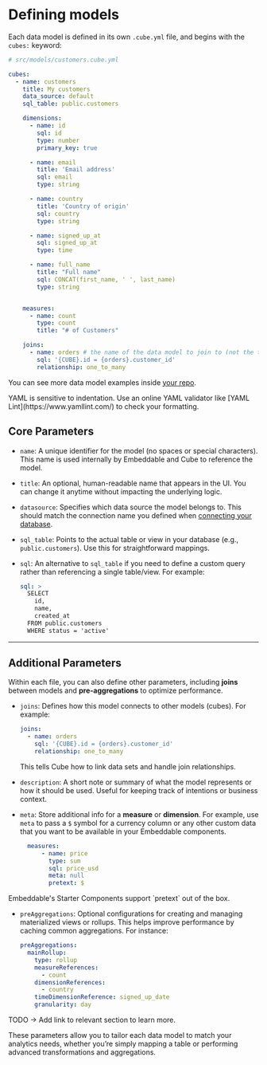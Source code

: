 
# Defining models

Each data model is defined in its own `.cube.yml` file, and begins with the `cubes:` keyword:

```yaml
# src/models/customers.cube.yml

cubes:
  - name: customers
    title: My customers
    data_source: default
    sql_table: public.customers

    dimensions:
      - name: id
        sql: id
        type: number
        primary_key: true

      - name: email
        title: 'Email address'
        sql: email
        type: string

      - name: country
        title: 'Country of origin'
        sql: country
        type: string

      - name: signed_up_at
        sql: signed_up_at
        type: time

      - name: full_name
        title: "Full name"
        sql: CONCAT(first_name, ' ', last_name)
        type: string


    measures:
      - name: count
        type: count
        title: "# of Customers"

    joins:
      - name: orders # the name of the data model to join to (not the table)
        sql: '{CUBE}.id = {orders}.customer_id'
        relationship: one_to_many

```

You can see more data model examples inside [your repo](http://localhost:3000/getting-started/download-repo). 

<Callout emoji="💬">
  YAML is sensitive to indentation. Use an online YAML validator like [YAML Lint](https://www.yamllint.com/) to check your formatting.
</Callout>


## Core Parameters

- `name`: A unique identifier for the model (no spaces or special characters). This name is used internally by Embeddable and Cube to reference the model.

- `title`: An optional, human-readable name that appears in the UI. You can change it anytime without impacting the underlying logic.

- `datasource`: Specifies which data source the model belongs to. This should match the connection name you defined when [connecting your database](/getting-started/connect-your-database).

- `sql_table`: Points to the actual table or view in your database (e.g., `public.customers`). Use this for straightforward mappings.

- `sql`: An alternative to `sql_table` if you need to define a custom query rather than referencing a single table/view. For example:
  ```yaml
  sql: >
    SELECT
      id,
      name,
      created_at
    FROM public.customers
    WHERE status = 'active'
  ```
---

## Additional Parameters

Within each file, you can also define other parameters, including **joins** between models and **pre-aggregations** to optimize performance.

- `joins`: Defines how this model connects to other models (cubes). For example:
  ```yaml
  joins:
    - name: orders
      sql: '{CUBE}.id = {orders}.customer_id'
      relationship: one_to_many
  ```
  This tells Cube how to link data sets and handle join relationships.

- `description`: A short note or summary of what the model represents or how it should be used. Useful for keeping track of intentions or business context.

- `meta`: Store additional info for a **measure** or **dimension**. For example, use `meta` to pass a `$` symbol for a currency column or any other custom data that you want to be available in your Embeddable components.
  ```yaml
    measures:
        - name: price
          type: sum
          sql: price_usd
          meta: null
          pretext: $
  ```
<Callout emoji="💬">
  Embeddable's Starter Components support `pretext` out of the box.
</Callout>

- `preAggregations`: Optional configurations for creating and managing materialized views or rollups. This helps improve performance by caching common aggregations. For instance:
  ```yaml
  preAggregations:
    mainRollup:
      type: rollup
      measureReferences:
        - count
      dimensionReferences:
        - country
      timeDimensionReference: signed_up_date
      granularity: day
  ```
TODO -> Add link to relevant section to learn more. 

These parameters allow you to tailor each data model to match your analytics needs, whether you’re simply mapping a table or performing advanced transformations and aggregations.
